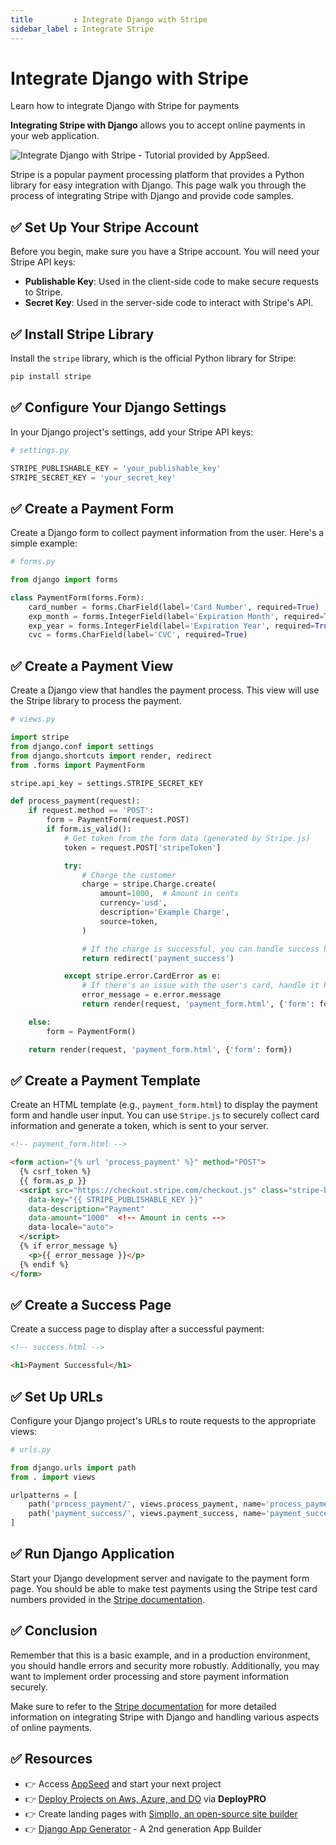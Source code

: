 ```yaml
---
title         : Integrate Django with Stripe
sidebar_label : Integrate Stripe
---
```


# Integrate Django with Stripe

<SubHeading>Learn how to integrate Django with Stripe for payments</SubHeading>

**Integrating Stripe with Django** allows you to accept online payments in your web application. 

![Integrate Django with Stripe - Tutorial provided by AppSeed.](https://github-production-user-asset-6210df.s3.amazonaws.com/51070104/268707155-9ba36790-5d44-4781-9d01-f377f24b599f.jpg)

Stripe is a popular payment processing platform that provides a Python library for easy integration with Django. This page walk you through the process of integrating Stripe with Django and provide code samples.

## ✅ **Set Up Your Stripe Account**

Before you begin, make sure you have a Stripe account. You will need your Stripe API keys:

- **Publishable Key**: Used in the client-side code to make secure requests to Stripe.
- **Secret Key**: Used in the server-side code to interact with Stripe's API.

## ✅ **Install Stripe Library**

Install the `stripe` library, which is the official Python library for Stripe:

```bash
pip install stripe
```

## ✅ **Configure Your Django Settings**

In your Django project's settings, add your Stripe API keys:

```python
# settings.py

STRIPE_PUBLISHABLE_KEY = 'your_publishable_key'
STRIPE_SECRET_KEY = 'your_secret_key'
```

## ✅ **Create a Payment Form**

Create a Django form to collect payment information from the user. Here's a simple example:

```python
# forms.py

from django import forms

class PaymentForm(forms.Form):
    card_number = forms.CharField(label='Card Number', required=True)
    exp_month = forms.IntegerField(label='Expiration Month', required=True)
    exp_year = forms.IntegerField(label='Expiration Year', required=True)
    cvc = forms.CharField(label='CVC', required=True)
```

## ✅ **Create a Payment View**

Create a Django view that handles the payment process. This view will use the Stripe library to process the payment.

```python
# views.py

import stripe
from django.conf import settings
from django.shortcuts import render, redirect
from .forms import PaymentForm

stripe.api_key = settings.STRIPE_SECRET_KEY

def process_payment(request):
    if request.method == 'POST':
        form = PaymentForm(request.POST)
        if form.is_valid():
            # Get token from the form data (generated by Stripe.js)
            token = request.POST['stripeToken']

            try:
                # Charge the customer
                charge = stripe.Charge.create(
                    amount=1000,  # Amount in cents
                    currency='usd',
                    description='Example Charge',
                    source=token,
                )

                # If the charge is successful, you can handle success here
                return redirect('payment_success')

            except stripe.error.CardError as e:
                # If there's an issue with the user's card, handle it here
                error_message = e.error.message
                return render(request, 'payment_form.html', {'form': form, 'error_message': error_message})

    else:
        form = PaymentForm()

    return render(request, 'payment_form.html', {'form': form})
```

## ✅ **Create a Payment Template**

Create an HTML template (e.g., `payment_form.html`) to display the payment form and handle user input. 
You can use `Stripe.js` to securely collect card information and generate a token, which is sent to your server.

```html
<!-- payment_form.html -->

<form action="{% url 'process_payment' %}" method="POST">
  {% csrf_token %}
  {{ form.as_p }}
  <script src="https://checkout.stripe.com/checkout.js" class="stripe-button"
    data-key="{{ STRIPE_PUBLISHABLE_KEY }}"
    data-description="Payment"
    data-amount="1000"  <!-- Amount in cents -->
    data-locale="auto">
  </script>
  {% if error_message %}
    <p>{{ error_message }}</p>
  {% endif %}
</form>
```

## ✅ **Create a Success Page**

Create a success page to display after a successful payment:

```html
<!-- success.html -->

<h1>Payment Successful</h1>
```

## ✅ **Set Up URLs**

Configure your Django project's URLs to route requests to the appropriate views:

```python
# urls.py

from django.urls import path
from . import views

urlpatterns = [
    path('process_payment/', views.process_payment, name='process_payment'),
    path('payment_success/', views.payment_success, name='payment_success'),
]
```

## ✅ **Run Django Application**

Start your Django development server and navigate to the payment form page. 
You should be able to make test payments using the Stripe test card numbers provided in the [Stripe documentation](https://stripe.com/docs/testing#international-cards).

## ✅ Conclusion

Remember that this is a basic example, and in a production environment, you should handle errors and security more robustly. 
Additionally, you may want to implement order processing and store payment information securely.

Make sure to refer to the [Stripe documentation](https://stripe.com/docs) for more detailed information on integrating Stripe with Django and handling various aspects of online payments.

## ✅ Resources 

- 👉 Access [AppSeed](https://appseed.us/) and start your next project
- 👉 [Deploy Projects on Aws, Azure, and DO](https://www.docs.deploypro.dev/) via **DeployPRO**
- 👉 Create landing pages with [Simpllo, an open-source site builder](https://www.simpllo.com/)
- 👉 [Django App Generator](https://app-generator.dev/django/) - A 2nd generation App Builder
